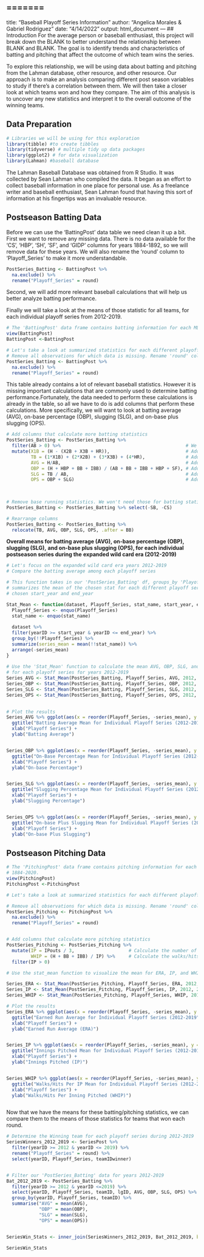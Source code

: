 =======
---
title: "Baseball Playoff Series Information"
author: "Angelica Morales & Gabriel Rodriguez"
date: "4/14/2022"
output: html_document
---
## Introduction
For the average person or baseball enthusiast, this project will break down the BLANK to better understand the relationship between BLANK and BLANK. The goal is to identify trends and characteristics of batting and pitching that affect the outcome of which team wins the series.

To explore this relationship, we will be using data about batting and pitching from the Lahman database, other resource, and other resource. Our approach is to make an analysis comparing different post season variables to study if there's a correlation between them. We will then take a closer look at which teams won and how they compare. The aim of this analysis is to uncover any new statistics and interpret it to the overall outcome of the winning teams.



## Data Preparation
```r
# Libraries we will be using for this exploration
library(tibble) #to create tibbles
library(tidyverse) # multiple tidy up data packages
library(ggplot2) # for data visualization
library(Lahman) #baseball database
```
The Lahman Baseball Database was obtained from R Studio. It was collected by Sean Lahman who compiled the data. It began as an effort to collect baseball information in one place for personal use. As a freelance writer and baseball enthusiast, Sean Lahman found that having this sort of information at his fingertips was an invaluable resource.

## Postseason Batting Data
Before we can use the 'BattingPost' data table we need clean it up a bit. First we want to remove any missing data. There is no data available for the 'CS', 'HBP', 'SH', 'SF', and 'GIDP' columns for years 1884-1892, so we will remove data for these years. We will also rename the 'round' column to 'Playoff_Series' to make it more understandable.
```r
PostSeries_Batting <- BattingPost %>% 
  na.exclude() %>% 
  rename("Playoff_Series" = round)
```

Second, we will add more relevant baseball calculations that will help us better analyze batting performance.

Finally we will take a look at the means of those statistic for all teams, for each individual playoff series from 2012-2019. 


```r
# The 'BattingPost' data frame contains batting information for each MLB postseason game for years 1884-2020.
view(BattingPost)
BattingPost <-BattingPost
```


```r
# Let's take a look at summarized statistics for each different playoff series
# Remove all observations for which data is missing. Rename 'round' column to 'Playoff Series'
PostSeries_Batting <- BattingPost %>% 
  na.exclude() %>% 
  rename("Playoff_Series" = round)
```

This table already contains a lot of relevant baseball statistics. However it is missing important calculations that are commonly used to determine batting performance.Fortunately, the data needed to perform these calculations is already in the table, so all we have to do is add columns that perform these calculations. More specifically, we will want to look at batting average (AVG), on-base percentage (OBP), slugging (SLG), and on-base plus slugging (OPS).

```r
# Add columns that calculate more batting statistics
PostSeries_Batting <- PostSeries_Batting %>% 
  filter(AB > 0) %>%                                              # We only want batting info for players who had at least one AB
  mutate(X1B = (H - (X2B + X3B + HR)),                            # Add a column for singles hit
         TB = (1*X1B) + (2*X2B) + (3*X3B) + (4*HR),               # Add a column for totatl bases
         AVG = H/AB,                                              # Add a batting average column
         OBP = (H + HBP + BB + IBB) / (AB + BB + IBB + HBP + SF), # Add an on-base percentage column
         SLG = TB / AB,                                           # Add a slugging percentage column
         OPS = OBP + SLG)                                         # Add an on-base plus slugging column

         
         
# Remove base running statistics. We won't need those for batting statistics purposes
PostSeries_Batting <- PostSeries_Batting %>% select(-SB, -CS)

# Rearrange columns
PostSeries_Batting <- PostSeries_Batting %>%
  relocate(TB, AVG, OBP, SLG, OPS, .after = BB)

```


**Overall means for batting average (AVG), on-base percentage (OBP), slugging (SLG),** 
**and on-base plus slugging (OPS), for each individual postseason series during the** 
**expanded wild card era (2012-2019)**
```r
# Let's focus on the expanded wild card era years 2012-2019
# Compare the batting average among each playoff series

# This function takes in our 'PostSeries_Batting' df, groups_by 'Playoff_Series', then
# summarizes the mean of the chosen stat for each different playoff series, within the 
# chosen start_year and end_year

Stat_Mean <- function(dataset, Playoff_Series, stat_name, start_year, end_year) {
  Playoff_Series <- enquo(Playoff_Series)
  stat_name <- enquo(stat_name)
  
  dataset %>%
  filter(yearID >= start_year & yearID <= end_year) %>%
  group_by(!!Playoff_Series) %>%
  summarize(series_mean = mean(!!stat_name)) %>%
  arrange(-series_mean)
}
  
# Use the 'Stat_Mean' function to calculate the mean AVG, OBP, SLG, and OPS
# for each playoff series for years 2012-2019
Series_AVG <- Stat_Mean(PostSeries_Batting, Playoff_Series, AVG, 2012, 2019)  
Series_OBP <- Stat_Mean(PostSeries_Batting, Playoff_Series, OBP, 2012, 2019)  
Series_SLG <- Stat_Mean(PostSeries_Batting, Playoff_Series, SLG, 2012, 2019)
Series_OPS <- Stat_Mean(PostSeries_Batting, Playoff_Series, OPS, 2012, 2019)
 
```

```r
# Plot the results
Series_AVG %>% ggplot(aes(x = reorder(Playoff_Series, -series_mean), y = series_mean)) + geom_col() +
  ggtitle("Batting Average Mean for Individual Playoff Series (2012-2019)") +
  xlab("Playoff Series") +
  ylab("Batting Average")


Series_OBP %>% ggplot(aes(x = reorder(Playoff_Series, -series_mean), y = series_mean)) + geom_col() +
  ggtitle("On-Base Percentage Mean for Individual Playoff Series (2012-2019)") +
  xlab("Playoff Series") +
  ylab("On-base Percentage")


Series_SLG %>% ggplot(aes(x = reorder(Playoff_Series, -series_mean), y = series_mean)) + geom_col() +
  ggtitle("Slugging Percentage Mean for Individual Playoff Series (2012-2019)") +
  xlab("Playoff Series") +
  ylab("Slugging Percentage")


Series_OPS %>% ggplot(aes(x = reorder(Playoff_Series, -series_mean), y = series_mean)) + geom_col() +
  ggtitle("On-base Plus Slugging Mean for Individual Playoff Series (2012-2019)") +
  xlab("Playoff Series") +
  ylab("On-base Plus Slugging")
```


## Postseason Pitching Data

```r

# The 'PitchingPost' data frame contains pitching information for each MLB postseason game for years
# 1884-2020.
view(PitchingPost)
PitchingPost <-PitchingPost

# Let's take a look at summarized statistics for each different playoff series

# Remove all observations for which data is missing. Rename 'round' column to 'Playoff Series'
PostSeries_Pitching <- PitchingPost %>% 
  na.exclude() %>% 
  rename("Playoff_Series" = round)



```


```r
# Add columns that calculate more pitching statistics
PostSeries_Pitching <- PostSeries_Pitching %>% 
  mutate(IP = IPouts / 3,                    # Calculate the number of innings pitched
         WHIP = (H + BB + IBB) / IP) %>%     # Calculate the walks/hits per inning pitched
  filter(IP > 0)       


```


```r

# Use the stat_mean function to visualize the mean for ERA, IP, and WHIP form 2012-2019

Series_ERA <- Stat_Mean(PostSeries_Pitching, Playoff_Series, ERA, 2012, 2019)
Series_IP <- Stat_Mean(PostSeries_Pitching, Playoff_Series, IP, 2012, 2019)
Series_WHIP <- Stat_Mean(PostSeries_Pitching, Playoff_Series, WHIP, 2012, 2019)


```

```r
# Plot the results
Series_ERA %>% ggplot(aes(x = reorder(Playoff_Series, -series_mean), y = series_mean)) + geom_col() +
  ggtitle("Earned Run Average for Individual Playoff Series (2012-2019") +
  xlab("Playoff Series") +
  ylab("Earned Run Average (ERA)")


Series_IP %>% ggplot(aes(x = reorder(Playoff_Series, -series_mean), y = series_mean)) + geom_col() +
  ggtitle("Innings Pitched Mean for Individual Playoff Series (2012-2019") +
  xlab("Playoff Series") +
  ylab("Innings Pitched (IP)")


Series_WHIP %>% ggplot(aes(x = reorder(Playoff_Series, -series_mean), y = series_mean)) + geom_col() +
  ggtitle("Walks/Hits Per IP Mean for Individual Playoff Series (2012-2019") +
  xlab("Playoff Series") +
  ylab("Walks/Hits Per Inning Pitched (WHIP)")



```

Now that we have the means for these batting/pitching statistics, we can compare them to the means of those statistics for teams that won each round. 


```r

# Determine the Winning team for each playoff series during 2012-2019
SeriesWinners_2012_2019 <- SeriesPost %>%
  filter(yearID >= 2012 & yearID <= 2019) %>% 
  rename("Playoff_Series" = round) %>%
  select(yearID, Playoff_Series, teamIDwinner)


# Filter our 'PostSeries_Batting' data for years 2012-2019
Bat_2012_2019 <- PostSeries_Batting %>% 
  filter(yearID >= 2012 & yearID <=2019) %>%
  select(yearID, Playoff_Series, teamID, lgID, AVG, OBP, SLG, OPS) %>%
  group_by(yearID, Playoff_Series, teamID) %>%
  summarise("AVG" = mean(AVG),
            "OBP" = mean(OBP),
            "SLG" = mean(SLG),
            "OPS" = mean(OPS))


SeriesWin_Stats <- inner_join(SeriesWinners_2012_2019, Bat_2012_2019, by = c("yearID", "Playoff_Series", "teamIDwinner" = "teamID"))

SeriesWin_Stats

```


